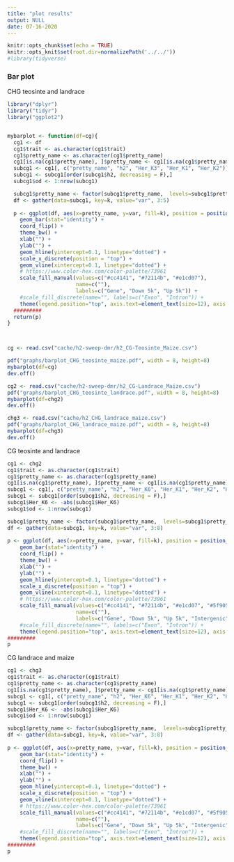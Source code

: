 ```yaml
---
title: "plot results"
output: NULL
date: 07-16-2020
---
```



```r
knitr::opts_chunk$set(echo = TRUE) 
knitr::opts_knit$set(root.dir=normalizePath('../../')) 
#library(tidyverse)
```


### Bar plot

CHG teosinte and landrace
```r

library("dplyr")
library("tidyr")
library("ggplot2")


mybarplot <- function(df=cg){
  cg1 <- df
  cg1$trait <- as.character(cg1$trait)
  cg1$pretty_name <- as.character(cg1$pretty_name)
  cg1[is.na(cg1$pretty_name), ]$pretty_name <- cg1[is.na(cg1$pretty_name), ]$trait
  subcg1 <- cg1[, c("pretty_name", "h2", "Her_K3", "Her_K1", "Her_K2")]
  subcg1 <- subcg1[order(subcg1$h2, decreasing = F),]
  subcg1$od <- 1:nrow(subcg1)

  subcg1$pretty_name <- factor(subcg1$pretty_name,  levels=subcg1$pretty_name)
  df <- gather(data=subcg1, key=k, value="var", 3:5)
  
  p <- ggplot(df, aes(x=pretty_name, y=var, fill=k), position = position_stack(reverse = TRUE)) +
    geom_bar(stat="identity") +
    coord_flip() +
    theme_bw() +
    xlab("") +
    ylab("") +
    geom_hline(yintercept=0.1, linetype="dotted") +
    scale_x_discrete(position = "top") +
    geom_vline(xintercept=0.1, linetype="dotted") +
    # https://www.color-hex.com/color-palette/73961
    scale_fill_manual(values=c("#cc4141", "#72114b", "#e1cd07"),
                      name=c(""),
                      labels=c("Gene", "Down 5k", "Up 5k")) +
    #scale_fill_discrete(name="", labels=c("Exon", "Intron")) +
    theme(legend.position="top", axis.text=element_text(size=12), axis.title=element_text(size=15) )
  #########
  return(p)
}



cg <- read.csv("cache/h2-sweep-dmr/h2_CG-Teosinte_Maize.csv")

pdf("graphs/barplot_CHG_teosinte_maize.pdf", width = 8, height=8)
mybarplot(df=cg)
dev.off()  

cg2 <- read.csv("cache/h2-sweep-dmr/h2_CG-Landrace_Maize.csv")
pdf("graphs/barplot_CHG_teosinte_landrace.pdf", width = 8, height=8)
mybarplot(df=chg2)
dev.off()  

chg3 <- read.csv("cache/h2_CHG_landrace_maize.csv")
pdf("graphs/barplot_CHG_landrace_maize.pdf", width = 8, height=8)
mybarplot(df=chg3)
dev.off()  

```

CG teosinte and landrace
```r
cg1 <- chg2
cg1$trait <- as.character(cg1$trait)
cg1$pretty_name <- as.character(cg1$pretty_name)
cg1[is.na(cg1$pretty_name), ]$pretty_name <- cg1[is.na(cg1$pretty_name), ]$trait
subcg1 <- cg1[, c("pretty_name", "h2", "Her_K6", "Her_K1", "Her_K2", "Her_K3", "Her_K4", "Her_K5")]
subcg1 <- subcg1[order(subcg1$h2, decreasing = F),]
subcg1$Her_K6 <- -abs(subcg1$Her_K6)
subcg1$od <- 1:nrow(subcg1)

subcg1$pretty_name <- factor(subcg1$pretty_name,  levels=subcg1$pretty_name)
df <- gather(data=subcg1, key=k, value="var", 3:8)
  
p <- ggplot(df, aes(x=pretty_name, y=var, fill=k), position = position_stack(reverse = TRUE)) +
    geom_bar(stat="identity") +
    coord_flip() +
    theme_bw() +
    xlab("") +
    ylab("") +
    geom_hline(yintercept=0.1, linetype="dotted") +
    scale_x_discrete(position = "top") +
    geom_vline(xintercept=0.1, linetype="dotted") +
    # https://www.color-hex.com/color-palette/73961
    scale_fill_manual(values=c("#cc4141", "#72114b", "#e1cd07", "#5f9057", "#114c63", "#d3d3d3"),
                      name=c(""),
                      labels=c("Gene", "Down 5k", "Up 5k", "Intergenic", "TE", "Rest")) +
    #scale_fill_discrete(name="", labels=c("Exon", "Intron")) +
    theme(legend.position="top", axis.text=element_text(size=12), axis.title=element_text(size=15) )
#########
p

```

CG landrace and maize
```r
cg1 <- chg3
cg1$trait <- as.character(cg1$trait)
cg1$pretty_name <- as.character(cg1$pretty_name)
cg1[is.na(cg1$pretty_name), ]$pretty_name <- cg1[is.na(cg1$pretty_name), ]$trait
subcg1 <- cg1[, c("pretty_name", "h2", "Her_K6", "Her_K1", "Her_K2", "Her_K3", "Her_K4", "Her_K5")]
subcg1 <- subcg1[order(subcg1$h2, decreasing = F),]
subcg1$Her_K6 <- -abs(subcg1$Her_K6)
subcg1$od <- 1:nrow(subcg1)

subcg1$pretty_name <- factor(subcg1$pretty_name,  levels=subcg1$pretty_name)
df <- gather(data=subcg1, key=k, value="var", 3:8)
  
p <- ggplot(df, aes(x=pretty_name, y=var, fill=k), position = position_stack(reverse = TRUE)) +
    geom_bar(stat="identity") +
    coord_flip() +
    theme_bw() +
    xlab("") +
    ylab("") +
    geom_hline(yintercept=0.1, linetype="dotted") +
    scale_x_discrete(position = "top") +
    geom_vline(xintercept=0.1, linetype="dotted") +
    # https://www.color-hex.com/color-palette/73961
    scale_fill_manual(values=c("#cc4141", "#72114b", "#e1cd07", "#5f9057", "#114c63", "#d3d3d3"),
                      name=c(""),
                      labels=c("Gene", "Down 5k", "Up 5k", "Intergenic", "TE", "Rest")) +
    #scale_fill_discrete(name="", labels=c("Exon", "Intron")) +
    theme(legend.position="top", axis.text=element_text(size=12), axis.title=element_text(size=15) )
#########
p
```






